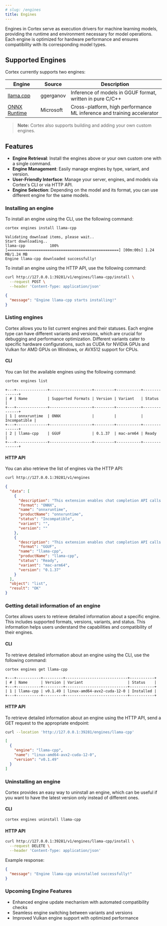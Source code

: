 ```yaml
---
# slug: /engines
title: Engines
---
```



Engines in Cortex serve as execution drivers for machine learning models, providing the runtime
and environment necessary for model operations. Each engine is optimized for hardware
performance and ensures compatibility with its corresponding model types.

## Supported Engines

Cortex currently supports two engines:

| Engine                                                   | Source    | Description                                                            |
| -------------------------------------------------------- | --------- | -----------------------------------------------------------------------|
| [llama.cpp](https://github.com/ggerganov/llama.cpp)      | ggerganov | Inference of models in GGUF format, written in pure C/C++              |
| [ONNX Runtime](https://github.com/microsoft/onnxruntime) | Microsoft | Cross-platform, high performance ML inference and training accelerator |

> **Note:** Cortex also supports building and adding your own custom engines.

## Features

- **Engine Retrieval**: Install the engines above or your own custom one with a single command.
- **Engine Management**: Easily manage engines by type, variant, and version.
- **User-Friendly Interface**: Manage your server, engines, and models via Cortex's CLI or via HTTP API.
- **Engine Selection**: Depending on the model and its format, you can use different engine for the same models.

### Installing an engine


To install an engine using the CLI, use the following command:

```sh
cortex engines install llama-cpp
```
```
Validating download items, please wait..
Start downloading..
llama-cpp           100%[==================================================] [00m:00s] 1.24 MB/1.24 MB
Engine llama-cpp downloaded successfully!
```

To install an engine using the HTTP API, use the following command:

```sh
curl http://127.0.0.1:39281/v1/engines/llama-cpp/install \
  --request POST \
  --header 'Content-Type: application/json'
```
```json
{
  "message": "Engine llama-cpp starts installing!"
}
```

### Listing engines

Cortex allows you to list current engines and their statuses. Each engine type can have different variants and versions, which are crucial for debugging and performance optimization. Different variants cater to specific hardware configurations, such as CUDA for NVIDIA GPUs and Vulkan for AMD GPUs on Windows, or AVX512 support for CPUs.

#### CLI

You can list the available engines using the following command:

```sh
cortex engines list
```
```
+---+--------------+-------------------+---------+-----------+--------------+
| # | Name         | Supported Formats | Version | Variant   | Status       |
+---+--------------+-------------------+---------+-----------+--------------+
| 1 | onnxruntime  | ONNX              |         |           | Incompatible |
+---+--------------+-------------------+---------+-----------+--------------+
| 2 | llama-cpp    | GGUF              | 0.1.37  | mac-arm64 | Ready        |
+---+--------------+-------------------+---------+-----------+--------------+
```

#### HTTP API

You can also retrieve the list of engines via the HTTP API:

```sh
curl http://127.0.0.1:39281/v1/engines
```
```json
{
  "data": [
    {
      "description": "This extension enables chat completion API calls using the Onnx engine",
      "format": "ONNX",
      "name": "onnxruntime",
      "productName": "onnxruntime",
      "status": "Incompatible",
      "variant": "",
      "version": ""
    },
    {
      "description": "This extension enables chat completion API calls using the LlamaCPP engine",
      "format": "GGUF",
      "name": "llama-cpp",
      "productName": "llama-cpp",
      "status": "Ready",
      "variant": "mac-arm64",
      "version": "0.1.37"
    }
  ],
  "object": "list",
  "result": "OK"
}
```

### Getting detail information of an engine

Cortex allows users to retrieve detailed information about a specific engine. This includes supported formats, versions, variants, and status. This information helps users understand the capabilities and compatibility of their engines.

#### CLI

To retrieve detailed information about an engine using the CLI, use the following command:

```sh
cortex engines get llama-cpp
```
```
+---+-----------+---------+----------------------------+-----------+
| # | Name      | Version | Variant                    | Status    |
+---+-----------+---------+----------------------------+-----------+
| 1 | llama-cpp | v0.1.49 | linux-amd64-avx2-cuda-12-0 | Installed |
+---+-----------+---------+----------------------------+-----------+
```


#### HTTP API

To retrieve detailed information about an engine using the HTTP API, send a GET request to the appropriate endpoint:

```sh
curl --location 'http://127.0.0.1:39281/engines/llama-cpp'
```
```json
[
  {
    "engine": "llama-cpp",
    "name": "linux-amd64-avx2-cuda-12-0",
    "version": "v0.1.49"
  }
]
```

### Uninstalling an engine

Cortex provides an easy way to uninstall an engine, which can be useful if you want to have the latest version only
instead of different ones.

#### CLI

```sh
cortex engines uninstall llama-cpp
```

#### HTTP API

```sh
curl http://127.0.0.1:39281/v1/engines/llama-cpp/install \
  --request DELETE \
  --header 'Content-Type: application/json'
```

Example response:

```json
{
  "message": "Engine llama-cpp uninstalled successfully!"
}
```

### Upcoming Engine Features

- Enhanced engine update mechanism with automated compatibility checks
- Seamless engine switching between variants and versions
- Improved Vulkan engine support with optimized performance

<DocCardList />
